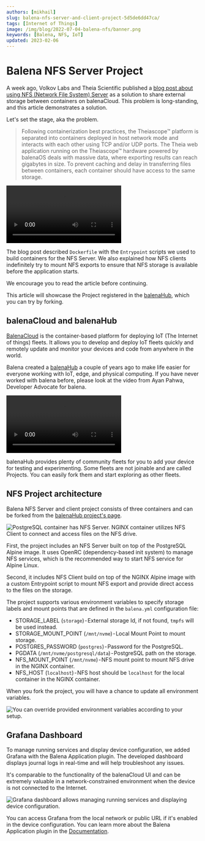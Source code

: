 ```yaml
---
authors: [mikhail]
slug: balena-nfs-server-and-client-project-5d5de6dd47ca/
tags: [Internet of Things]
image: /img/blog/2022-07-04-balena-nfs/banner.png
keywords: [Balena, NFS, IoT]
updated: 2023-02-06
---
```



# Balena NFS Server Project

A week ago, Volkov Labs and Theia Scientific published a [blog post about using NFS (Network File System) Server](https://www.balena.io/blog/using-nfs-server-to-share-external-storage-between-containers-balena/) as a solution to share external storage between containers on balenaCloud. This problem is long-standing, and this article demonstrates a solution.

<!--truncate-->

Let's set the stage, aka the problem.

> Following containerization best practices, the Theiascope™ platform is separated into containers deployed in host network mode and interacts with each other using TCP and/or UDP ports. The Theia web application running on the Theiascope™ hardware powered by balenaOS deals with massive data, where exporting results can reach gigabytes in size. To prevent caching and delay in transferring files between containers, each container should have access to the same storage.

<Video
  src="https://www.youtube.com/embed/_kyNSLeAT84"
  title="Share external storage between containers."
/>

The blog post described `Dockerfile` with the `Entrypoint` scripts we used to build containers for the NFS Server. We also explained how NFS clients indefinitely try to mount NFS exports to ensure that NFS storage is available before the application starts.

We encourage you to read the article before continuing.

This article will showcase the Project registered in the [balenaHub](https://hub.balena.io/organizations/volkovlabs/projects/balena-nfs), which you can try by forking.

## balenaCloud and balenaHub

[BalenaCloud](https://www.balena.io/cloud/) is the container-based platform for deploying IoT (The Internet of things) fleets. It allows you to develop and deploy IoT fleets quickly and remotely update and monitor your devices and code from anywhere in the world.

Balena created a [balenaHub](https://hub.balena.io) a couple of years ago to make life easier for everyone working with IoT, edge, and physical computing. If you have never worked with balena before, please look at the video from Ayan Pahwa, Developer Advocate for balena.

<Video
  src="https://www.youtube.com/embed/1B2gyBSuvlE"
  title="Getting started with balena - add your first device to balenaCloud."
/>

balenaHub provides plenty of community fleets for you to add your device for testing and experimenting. Some fleets are not joinable and are called Projects. You can easily fork them and start exploring as other fleets.

## NFS Project architecture

Balena NFS Server and client project consists of three containers and can be forked from the [balenaHub project's page](https://hub.balena.io/organizations/volkovlabs/projects/balena-nfs).

<Image
  title="PostgreSQL container has NFS Server. NGINX container utilizes NFS Client to connect and access files on the NFS drive."
  src="/img/blog/2022-07-04-balena-nfs/balena-nfs.png"
/>

First, the project includes an NFS Server built on top of the PostgreSQL Alpine image. It uses OpenRC (dependency-based init system) to manage NFS services, which is the recommended way to start NFS service for Alpine Linux.

Second, it includes NFS Client build on top of the NGINX Alpine image with a custom Entrypoint script to mount NFS export and provide direct access to the files on the storage.

The project supports various environment variables to specify storage labels and mount points that are defined in the `balena.yml` configuration file:

- STORAGE_LABEL (`storage`) - External storage Id, if not found, `tmpfs` will be used instead.
- STORAGE_MOUNT_POINT (`/mnt/nvme`) - Local Mount Point to mount storage.
- POSTGRES_PASSWORD (`postgres`) - Password for the PostgreSQL.
- PGDATA (`/mnt/nvme/postgresql/data`) - PostgreSQL path on the storage.
- NFS_MOUNT_POINT (`/mnt/nvme`) - NFS mount point to mount NFS drive in the NGINX container.
- NFS_HOST (`localhost`) - NFS host should be `localhost` for the local container in the NGINX container.

When you fork the project, you will have a chance to update all environment variables.

<Image
  title="You can override provided environment variables according to your setup."
  src="/img/blog/2022-07-04-balena-nfs/fleet.png"
/>

## Grafana Dashboard

To manage running services and display device configuration, we added Grafana with the Balena Application plugin. The developed dashboard displays journal logs in real-time and will help troubleshoot any issues.

It's comparable to the functionality of the balenaCloud UI and can be extremely valuable in a network-constrained environment when the device is not connected to the Internet.

<Image
  title="Grafana dashboard allows managing running services and displaying device configuration."
  src="/img/blog/2022-07-04-balena-nfs/dashboard.png"
/>

You can access Grafana from the local network or public URL if it's enabled in the device configuration. You can learn more about the Balena Application plugin in the [Documentation](/plugins/volkovlabs-balena-app).
